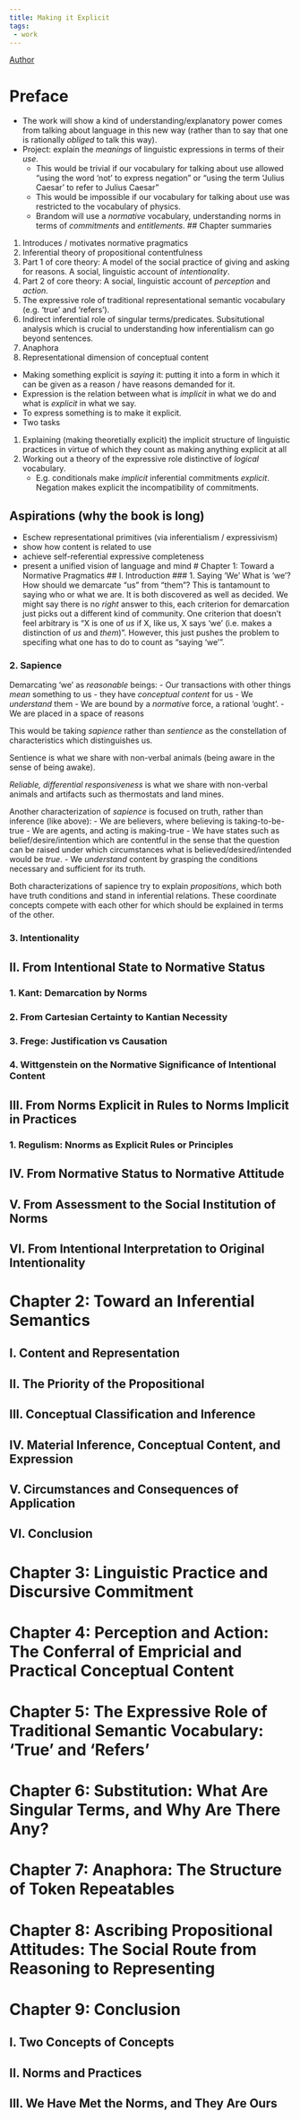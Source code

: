 ```yaml
---
title: Making it Explicit
tags: 
 - work
---
```

[Author](/docs/phil/Robert Brandom.html)

# Preface
- The work will show a kind of understanding/explanatory power comes from talking about language in this new way (rather than to say that one is rationally *obliged* to talk this way).
- Project: explain the *meanings* of linguistic expressions in terms of their *use*.
	-  This would be trivial if our vocabulary for talking about use allowed "using the word 'not' to express negation" or "using the term 'Julius Caesar' to refer to Julius Caesar"
	- This would be impossible if our vocabulary for talking about use was restricted to the vocabulary of physics.
	- Brandom will use a *normative* vocabulary, understanding norms in terms of *commitments* and *entitlements*.
## Chapter summaries
1. Introduces / motivates normative pragmatics 
2. Inferential theory of propositional contentfulness
3. Part 1 of core theory: A model of the social practice of giving and asking for reasons. A social, linguistic account of *intentionality*.
4. Part 2 of core theory: A social, linguistic account of *perception* and *action*.
5. The expressive role of traditional representational semantic vocabulary (e.g. 'true' and 'refers').
6. Indirect inferential role of singular terms/predicates. Subsitutional analysis which is crucial to understanding how inferentialism can go beyond sentences.
7. Anaphora
8. Representational dimension of conceptual content

- Making something explicit is *saying* it: putting it into a form in which it can be given as a reason / have reasons demanded for it. 
- Expression is the relation between what is *implicit* in what we do and what is *explicit* in what we say.
- To express something is to make it explicit. 
- Two tasks
1. Explaining (making theoretially explicit) the implicit structure of linguistic practices in virtue of which they count as making anything explicit at all
2. Working out a theory of the expressive role distinctive of *logical* vocabulary.
	- E.g. conditionals make *implicit* inferential commitments *explicit*. Negation makes explicit the incompatibility of commitments.

## Aspirations (why the book is long)
- Eschew representational primitives (via inferentialism / expressivism)
- show how content is related to use
- achieve self-referential expressive completeness
- present a unified vision of language and mind
# Chapter 1: Toward a Normative Pragmatics
## I. Introduction
### 1. Saying 'We'
What is 'we'? How should we demarcate "us" from "them"? This is tantamount to saying who or what we are. It is both discovered as well as decided. We might say there is no *right* answer to this, each criterion for demarcation just picks out a different kind of community. One criterion that doesn't feel arbitrary is "X is one of *us* if X, like us, X says 'we' (i.e. makes a distinction of *us* and *them*)". However, this just pushes the problem to specifing what one has to do to count as "saying 'we'".

### 2. Sapience
Demarcating 'we' as *reasonable* beings:
- Our transactions with other things *mean* something to us
- they have *conceptual content* for us
- We *understand* them
- We are bound by a *normative* force, a rational 'ought'.
- We are placed in a space of reasons

This would be taking *sapience* rather than *sentience* as the constellation of characteristics which distinguishes us.

Sentience is what we share with non-verbal animals (being aware in the sense of being awake).

*Reliable, differential responsiveness* is what we share with non-verbal animals and artifacts such as thermostats and land mines.

Another characterization of *sapience* is focused on truth, rather than inference (like above):
- We are believers, where believing is taking-to-be-true
- We are agents, and acting is making-true
- We have states such as belief/desire/intention which are contentful in the sense that the question can be raised under which circumstances what is believed/desired/intended would be *true*.
- We *understand* content by grasping the conditions necessary and sufficient for its truth.

Both characterizations of sapience try to explain *propositions*, which both have truth conditions and stand in inferential relations. These coordinate concepts compete with each other for which should be explained in terms of the other.

### 3. Intentionality


## II. From Intentional State to Normative Status

### 1. Kant: Demarcation by Norms 

### 2. From Cartesian Certainty to Kantian Necessity
### 3. Frege: Justification vs Causation
### 4. Wittgenstein on the Normative Significance of Intentional Content

## III. From Norms Explicit in Rules to Norms Implicit in Practices
### 1. Regulism: Nnorms as Explicit Rules or Principles
## IV. From Normative Status to Normative Attitude
## V. From Assessment to the Social Institution of Norms
## VI. From Intentional Interpretation to Original Intentionality

# Chapter 2: Toward an Inferential Semantics
## I. Content and Representation
## II. The Priority of the Propositional
## III. Conceptual Classification and Inference
## IV. Material Inference, Conceptual Content, and Expression
## V. Circumstances and Consequences of Application
## VI. Conclusion

# Chapter 3: Linguistic Practice and Discursive Commitment

# Chapter 4: Perception and Action: The Conferral of Empricial and Practical Conceptual Content

# Chapter 5: The Expressive Role of Traditional Semantic Vocabulary: 'True' and 'Refers'

# Chapter 6: Substitution: What Are Singular Terms, and Why Are There Any?

# Chapter 7: Anaphora: The Structure of Token Repeatables

# Chapter 8: Ascribing Propositional Attitudes: The Social Route from Reasoning to Representing

# Chapter 9: Conclusion
## I. Two Concepts of Concepts
## II. Norms and Practices
## III. We Have Met the Norms, and They Are Ours
